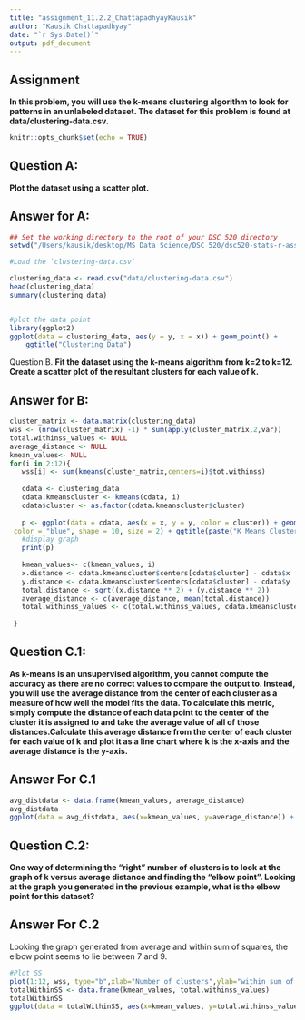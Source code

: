 ```yaml
---
title: "assignment_11.2.2_ChattapadhyayKausik"
author: "Kausik Chattapadhyay"
date: "`r Sys.Date()`"
output: pdf_document
---
```


## Assignment
**In this problem, you will use the k-means clustering algorithm to look for patterns in an unlabeled dataset. The dataset for this problem is found at data/clustering-data.csv.**

```r
knitr::opts_chunk$set(echo = TRUE)
```

## Question A:
**Plot the dataset using a scatter plot.**

## Answer for A:

```r
## Set the working directory to the root of your DSC 520 directory 
setwd("/Users/kausik/desktop/MS Data Science/DSC 520/dsc520-stats-r-assignments")

#Load the `clustering-data.csv`

clustering_data <- read.csv("data/clustering-data.csv")
head(clustering_data)
summary(clustering_data)


#plot the data point
library(ggplot2)
ggplot(data = clustering_data, aes(y = y, x = x)) + geom_point() + 
    ggtitle("Clustering Data")

```

Question B. 
**Fit the dataset using the k-means algorithm from k=2 to k=12. Create a scatter plot of the resultant clusters for each value of k.**

## Answer for B:

```r
cluster_matrix <- data.matrix(clustering_data)
wss <- (nrow(cluster_matrix) -1) * sum(apply(cluster_matrix,2,var))
total.withinss_values <- NULL
average_distance <- NULL
kmean_values<- NULL
for(i in 2:12){
   wss[i] <- sum(kmeans(cluster_matrix,centers=i)$tot.withinss)
   
   cdata <- clustering_data
   cdata.kmeanscluster <- kmeans(cdata, i)
   cdata$cluster <- as.factor(cdata.kmeanscluster$cluster)
   
   p <- ggplot(data = cdata, aes(x = x, y = y, color = cluster)) + geom_point(size = 0.5) + geom_point(data = as.data.frame(cdata.kmeanscluster$centers), 
 color = "blue", shape = 10, size = 2) + ggtitle(paste("K Means Cluster for K = ", i, sep ="")) + theme_bw()
   #display graph
   print(p)
   
   kmean_values<- c(kmean_values, i)
   x.distance <- cdata.kmeanscluster$centers[cdata$cluster] - cdata$x
   y.distance <- cdata.kmeanscluster$centers[cdata$cluster] - cdata$y
   total.distance <- sqrt((x.distance ** 2) + (y.distance ** 2))
   average_distance <- c(average_distance, mean(total.distance))
   total.withinss_values <- c(total.withinss_values, cdata.kmeanscluster$tot.withinss)
   
 }
```

## Question C.1:
**As k-means is an unsupervised algorithm, you cannot compute the accuracy as there are no correct values to compare the output to. Instead, you will use the average distance from the center of each cluster as a measure of how well the model fits the data. To calculate this metric, simply compute the distance of each data point to the center of the cluster it is assigned to and take the average value of all of those distances.Calculate this average distance from the center of each cluster for each value of k and plot it as a line chart where k is the x-axis and the average distance is the y-axis.**

## Answer For C.1

```r
avg_distdata <- data.frame(kmean_values, average_distance)
avg_distdata
ggplot(data = avg_distdata, aes(x=kmean_values, y=average_distance)) + xlab("Clusters") + ylab("Average Distance") + theme_bw() + geom_point() + geom_line(color = "blue")
```

## Question C.2:
**One way of determining the “right” number of clusters is to look at the graph 
of k versus average distance and finding the “elbow point”. Looking at the graph 
you generated in the previous example, what is the elbow point for this dataset?**

## Answer For C.2

Looking the graph generated from average and within sum of squares, the elbow 
point seems to lie between 7 and 9.

```r
#Plot SS
plot(1:12, wss, type="b",xlab="Number of clusters",ylab="within sum of squares")
totalWithinSS <- data.frame(kmean_values, total.withinss_values)
totalWithinSS
ggplot(data = totalWithinSS, aes(x=kmean_values, y=total.withinss_values)) + xlab("Clusters") + ylab("Within SS") + theme_bw() + geom_point() + geom_line(color = "blue")
```